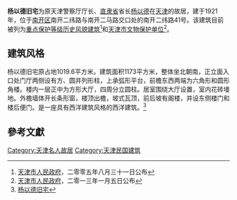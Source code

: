 {{文物保护单位
| 级别 = 省级
| 省区市 = 天津市
| 名称 = 杨以德旧居
| 图片 = [[File:杨以德旧宅.jpg|200px]] |
| 编号 = 4-102
| 分类 = 近现代重要史迹及代表性建筑
| 时代 = 1921年
| 所在 = [[天津市|天津市]][[南开区|南开区]]
| 登录 = 2013年1月5日
}}

'''杨以德旧宅'''为原天津警察厅厅长、[[直隶省|直隶省]]省长[[杨以德|杨以德]]在[[天津|天津]]的故居，建于1921年，位于[[南开区|南开区]]南开二纬路与南开二马路交口处的南开二纬路41号。该建筑目前被列为[[天津历史风貌建筑|重点保护等级历史风貌建筑]]<ref>[[天津市人民政府|天津市人民政府]]，二零零五年八月三十一日公布</ref>和[[天津市文物保护单位|天津市文物保护单位]]<ref>[[天津市人民政府|天津市人民政府]]，二零一三年一月五日公布</ref>。

== 建筑风格 ==
{{天津历史风貌建筑 | 
省区市 = 天津市 |
名称 = 杨以德旧宅 |
图片 = [[File:杨以德旧宅铭牌.jpg|200px]] | 
编号 = 0320005 | 
等级 = 重点保护 |
时代 = 1921年|
所在 = [[天津市|天津市]][[南开区|南开区]] |
公布 = 2005年8月31日 |
}} 

杨以德旧宅原占地1019.6平方米。建筑面积1173平方米，整体坐北朝南，正立面入口处门厅两侧设有方、圆并列形柱，上承弧形平台，前檐东西两端为六角形和圆形角楼。楼内一层正中为方形大厅，四周分立圆柱。居室围绕大厅设置，室内花砖墁地。外檐墙体开长条形窗，楼顶出檐，坡式瓦顶，前后坡有阁楼，并设东侧楼门和楼后便门。是一座具有西洋建筑风格的西洋建筑。<ref>[http://www.tjtv.com.cn/system/2007/06/20/001728115.shtml 杨以德旧宅]</ref>

==參考文獻== 
<div class="references-small"> 
<references /> 
</div> 

{{天津市名人故居}}
{{天津市文物保护单位}}

[[Category:天津名人故居|Category:天津名人故居]]
[[Category:天津民国建筑|Category:天津民国建筑]]